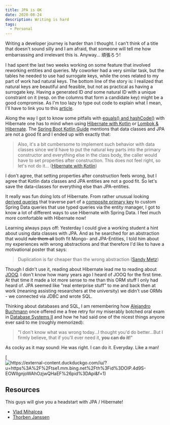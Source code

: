 ```yaml
---
title: JPA is OK
date: 2020-08-24
description: Writing is hard
tags:
  - Personal
---
```


Writing a developer journey is harder than I thought. I can't think of a title that doesn't sound silly and
I am afraid, that someone will tell me how embarrassing and irrelevant this is. Anyway... 頑張ろう!

I had spent the last two weeks working on some feature that involved reworking entities and queries.
My coworker had a very similar task, but the tables he needed to use had surrogate keys, while the ones related to my part of work had natural keys.
The bottom line of the story is: I realized that natural keys are beautiful and feasible, but not as practical as having a surrogate key.
Having a generated ID _and_ some natural ID with a unique constraint on it (resp. on the columns that form a candidate key) might be
a good compromise. As I'm too lazy to type out code to explain what I mean, I'll have to link you to this [article].

Along the way I got to know some pitfalls with [equals() and  hashCode()] with Hibernate one has to mind when using [Hibernate with Kotlin] or [Lombok & Hibernate].
The [Spring Boot Kotlin Guide] mentions that data classes and JPA are not a good fit and I ended up with exactly that:

>  Also, it's a bit cumbersome to implement such behavior with data classes since we'd have to put the natural key parts
>  into the primary constructor and everything else in the class body, the caller would have to set properties after construction.
>  This does not feel right, so let's not do it...
([Hibernate with Kotlin])

I don't agree, that setting properties after construction feels wrong, but I agree that Kotlin data classes and JPA entities are not a good fit.
So let's save the data-classes for everything else than JPA-entities.

It really was fun doing lots of Hibernate. From rather unusual looking [derived queries] that traverse part of a [composite primary key]
to custom Spring Data queries that use typed queries via the entity manager, I got to know a lot of different ways to use Hibernate with Spring Data.
I feel much more comfortable with Hibernate now!

Learning always pays off: Yesterday I could give a working student a hint about using data classes with JPA.
And as he searched for an abstraction that would ~~rule them all~~ both fit Mongo- and JPA-Entities,
I told him about my experiences with wrong abstractions and that therefore I'd like to have a motivational poster that says:

> Duplication is far cheaper than the wrong abstraction ([Sandy Metz])

Though I didn't use it, reading about Hibernate lead me to reading about [JOOQ]. I don't know how many years ago I heard of JOOQ for the first time.
At that time it made a lot more sense to me than this ORM stuff I only had heard of.
JPA seemed like "real enterprise stuff" to me and back then at work (meaning assisting researchers at the university) we didn't use ORMs - we connected via JDBC and wrote SQL.

Thinking about databases and SQL, I am remembering how [Alejandro Buchmann] once offered me a free retry for my miserably botched oral exam in
[Database Systems II] and how he had said one of the nicest things anyone ever said to me (roughly memorized):

> "I don't know what was wrong today...I thought you'd do better...But I firmly believe, that if you'll ever need it, **you can do it!**"

As cocky as it may sound: He was right. I can do it. Everyday. Like a man!

[![https://external-content.duckduckgo.com/iu/?u=https%3A%2F%2Ftse1.mm.bing.net%2Fth%3Fid%3DOIP.4d9S-EOWlIgnjoWAhOzjwQHaEF%26pid%3DApi&f=1)](https://external-content.duckduckgo.com/iu/?u=https%3A%2F%2Ftse1.mm.bing.net%2Fth%3Fid%3DOIP.4d9S-EOWlIgnjoWAhOzjwQHaEF%26pid%3DApi&f=1)

## Resources ##

This guys will give you a headstart with JPA / Hibernate!
- [Vlad Mihalcea]
- [Thorben Janssen]

[Sandy Metz]: <https://sandimetz.com/blog/2016/1/20/the-wrong-abstraction>
[equals() and  hashCode()]: <https://thorben-janssen.com/ultimate-guide-to-implementing-equals-and-hashcode-with-hibernate/>
[Lombok & Hibernate]: <https://thorben-janssen.com/lombok-hibernate-how-to-avoid-common-pitfalls/#Don8217t_Use_EqualsAndHashCode>
[Hibernate with Kotlin]: <https://kotlinexpertise.com/hibernate-with-kotlin-spring-boot/>
[Spring Boot Kotlin Guide]: <https://github.com/spring-guides/tut-spring-boot-kotlin#persistence-with-jpa>
[derived queries]: <https://thorben-janssen.com/ultimate-guide-derived-queries-with-spring-data-jpa/#Traverse_associations_in_derived_queries>
[composite primary key]: <https://vladmihalcea.com/the-best-way-to-map-a-composite-primary-key-with-jpa-and-hibernate/>
[Vlad Mihalcea]: <https://vladmihalcea.com/tutorials/hibernate/>
[Thorben Janssen]: <https://thorben-janssen.com>
[article]: <https://tapoueh.org/blog/2018/03/database-normalization-and-primary-keys/#primary-keys>
[JOOQ]: <https://www.jooq.org/>
[Alejandro Buchmann]: <http://www.dvs.tu-darmstadt.de/staff/buchmann/index.html>
[Database Systems II]: <http://www.dvs.tu-darmstadt.de/teaching/db2/index.html>
